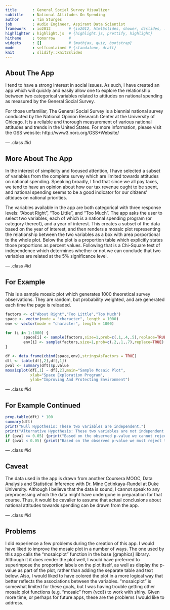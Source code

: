 ```yaml
---
title       : General Social Survey Visualizer
subtitle    : National Attitudes On Spending
author      : Tim Sturges
job         : Audio Engineer, Aspirant Data Scientist
framework   : io2012        # {io2012, html5slides, shower, dzslides, ...}
highlighter : highlight.js  # {highlight.js, prettify, highlight}
hitheme     : tomorrow      # 
widgets     : []            # {mathjax, quiz, bootstrap}
mode        : selfcontained # {standalone, draft}
knit        : slidify::knit2slides
---
```


## About The App

I tend to have a strong interest in social issues. As such, I have created an app 
which will quickly and easily allow one to explore the relationship between two 
categorical variables related to attitudes on national spending as measured by 
the General Social Survey.  

For those unfamiliar, The General Social Survey is a biennial national survey conducted 
by the National Opinion Research Center at the University of Chicago. It is a reliable 
and thorough measurement of various national attitudes and trends in the United States. 
For more information, please visit the GSS website: http://www3.norc.org/GSS+Website/

--- .class #id 

## More About The App

In the interest of simplicity and focused attention, I have selected a subset of 
variables from the complete survey which are limited towards attitudes on national 
spending. Speaking broadly, I find that since we all pay taxes, we tend to have an opinion 
about how our tax revenue ought to be spent, and national spending seems to be a good 
indicator for our citizens' attidues on national priorities.  

The variables available in the app are both categorical with three response levels: 
"About Right", "Too Little", and "Too Much". The app asks the user to select two variables, 
each of which is a national spending program (or category thereof), and a year of 
interest. This creates a subset of the data based on the year of interest, and then 
renders a mosaic plot representing the relationship between the two variables as 
a box with area porportional to the whole plot. Below the plot is a proportion table 
which explicitly states those proportions as percent values. Following that is a 
Chi-Square test of independence which determines whether or not we can conclude 
that two variables are related at the 5% significance level.

--- .class #id 

## For Example

This is a sample mosaic plot which generates 1000 theoretical survey observations. 
They are random, but probability weighted, and are generated each time the page 
is reloaded.
```r
factors <- c("About Right","Too Little","Too Much")
space <- vector(mode = "character", length = 1000)
env <- vector(mode = "character", length = 1000)

for (i in 1:1000) {
        space[i] <- sample(factors,size=1,prob=c(.1,.4,.5),replace=TRUE)
        env[i] <- sample(factors,size=1,prob=c(.2,.1,.7),replace=TRUE)
}

df <- data.frame(cbind(space,env),stringsAsFactors = TRUE)
dft <- table(df[,2],df[,1])
pval <- summary(dft)$p.value
mosaicplot(df[,1] ~ df[,2],main="Sample Mosaic Plot",
           xlab="Space Exploration Program",
           ylab="Improving And Protecting Environment")
```

--- .class #id 

## For Example Continued

```r
prop.table(dft) * 100
summary(dft)
print("Null Hypothesis: These two variables are independent.")
print("Alternative Hypothesis: These two variables are not independent.")
if (pval >= 0.05) {print("Based on the observed p-value we cannot reject the null hypothesis.")}
if (pval < 0.05) {print("Based on the observed p-value we must reject the null hypothesis.")}
```

--- .class #id 

## Caveat

The data used in the app is drawn from another Coursera MOOC, Data Analysis and 
Statistical Inference with Dr. Mine Çetinkaya-Rundel at Duke University. Although 
I believe that the data is sound, I cannot speak to any preprocessing which the 
data might have undergone in preparation for that course. Thus, it would be cavalier 
to assume that actual conclusions about national attitudes towards spending can 
be drawn from the app.

--- .class #id 

## Problems

I did experience a few problems during the creation of this app. I would have 
liked to improve the mosaic plot in a number of ways. The one used by this app 
calls the "mosaicplot" function in the base {graphics} library. Although it it does 
render the plot well, I would have preferred to superimpose the proportion labels 
on the plot itself, as well as display the p-value as part of the plot, rather than 
adding the separate table and text below. Also, I would liked to have colored the 
plot in a more logical way that better reflects the associations between the variables. 
"mosaicplot" is somewhat limited for these goals, but I was having trouble getting 
other mosaic plot functions (e.g. "mosaic" from {vcd}) to work with shiny. Given 
more time, or perhaps for future apps, these are the problems I would like to address.